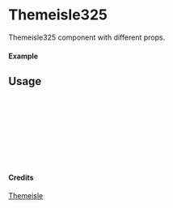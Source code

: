 
<Meta of={Themeisle325} title="Themeisle/Themeisle325" />

# Themeisle325

Themeisle325 component with different props.

#### Example

<Canvas of={Themeisle325.Primary} />

## Usage

```ts
import { Themeisle325 } from "yadl-ui";

const Example = () => {
  return (
      <Themeisle325 />
  );
};

export default Example;
```

#### Credits
[Themeisle](https://themeisle.com/illustrations)
